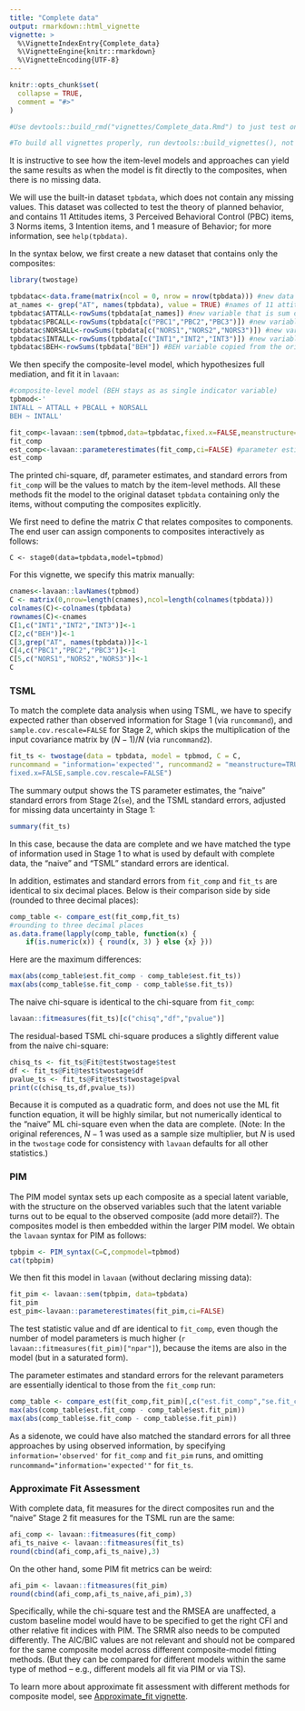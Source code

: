```yaml
---
title: "Complete data"
output: rmarkdown::html_vignette
vignette: >
  %\VignetteIndexEntry{Complete_data}
  %\VignetteEngine{knitr::rmarkdown}
  %\VignetteEncoding{UTF-8}
---
```


```r
knitr::opts_chunk$set(
  collapse = TRUE,
  comment = "#>"
)

#Use devtools::build_rmd("vignettes/Complete_data.Rmd") to just test one vignette

#To build all vignettes properly, run devtools::build_vignettes(), not build_rmd above. This command #ensures all vignettes are compiled correctly and links are processed within the package context.
```

It is instructive to see how the item-level models and approaches can yield the same results as when the model is fit directly to the composites, when there is no missing data. 

We will use the built-in dataset `tpbdata`, which does not contain any missing values. This dataset was collected to test the theory of planned behavior, and contains 11 Attitudes items, 3 Perceived Behavioral Control (PBC) items, 3 Norms items, 3 Intention items, and 1 measure of Behavior; for more information, see `help(tpbdata)`. 

In the syntax below, we first create a new dataset that contains only the composites: 

```r
library(twostage)

tpbdatac<-data.frame(matrix(ncol = 0, nrow = nrow(tpbdata))) #new data frame
at_names <- grep("AT", names(tpbdata), value = TRUE) #names of 11 attitude items
tpbdatac$ATTALL<-rowSums(tpbdata[at_names]) #new variable that is sum of 11 attitude items
tpbdatac$PBCALL<-rowSums(tpbdata[c("PBC1","PBC2","PBC3")]) #new variable that is sum of 3 PBC items
tpbdatac$NORSALL<-rowSums(tpbdata[c("NORS1","NORS2","NORS3")]) #new variable that is sum of 3 NORS items
tpbdatac$INTALL<-rowSums(tpbdata[c("INT1","INT2","INT3")]) #new variable that is sum of 3 INT items
tpbdatac$BEH<-rowSums(tpbdata["BEH"]) #BEH variable copied from the original dataset
```

We then specify the composite-level model, which hypothesizes full mediation, and fit it in `lavaan`: 

```r
#composite-level model (BEH stays as as single indicator variable)
tpbmod<-'
INTALL ~ ATTALL + PBCALL + NORSALL
BEH ~ INTALL'

fit_comp<-lavaan::sem(tpbmod,data=tpbdatac,fixed.x=FALSE,meanstructure=TRUE)
fit_comp
est_comp<-lavaan::parameterestimates(fit_comp,ci=FALSE) #parameter estimates
est_comp

```
The printed chi-square, df, parameter estimates, and standard errors from `fit_comp` will be the values to match by the item-level methods. All these methods fit the model to the original dataset `tpbdata` containing only the items, without computing the composites explicitly. 

We first need to define the matrix $C$ that relates composites to components. The end user can assign components to composites interactively as follows:

``` 
C <- stage0(data=tpbdata,model=tpbmod)
```
For this vignette, we specify this matrix manually: 

```r
cnames<-lavaan::lavNames(tpbmod)
C <- matrix(0,nrow=length(cnames),ncol=length(colnames(tpbdata)))
colnames(C)<-colnames(tpbdata)
rownames(C)<-cnames
C[1,c("INT1","INT2","INT3")]<-1
C[2,c("BEH")]<-1
C[3,grep("AT", names(tpbdata))]<-1
C[4,c("PBC1","PBC2","PBC3")]<-1
C[5,c("NORS1","NORS2","NORS3")]<-1
C
```

### TSML 

To match the complete data analysis when using TSML, we have to specify expected rather than observed information for Stage 1 (via `runcommand`), and `sample.cov.rescale=FALSE` for Stage 2, which skips the multiplication of the input covariance matrix by $(N-1)/N$ (via `runcommand2`).   

```r
fit_ts <- twostage(data = tpbdata, model = tpbmod, C = C,
runcommand = "information='expected'", runcommand2 = "meanstructure=TRUE,
fixed.x=FALSE,sample.cov.rescale=FALSE")
```

The summary output shows the TS parameter estimates, the "naive" standard errors from Stage 2(`se`), and the TSML standard errors, adjusted for missing data uncertainty in Stage 1: 

```r
summary(fit_ts) 
```

In this case, because the data are complete and we have matched the type of information used in Stage 1 to what is used by default with complete data, the "naive" and "TSML" standard errors are identical. 

In addition, estimates and standard errors from `fit_comp` and `fit_ts` are identical to six decimal places. Below is their comparison side by side (rounded to three decimal places):  

```r
comp_table <- compare_est(fit_comp,fit_ts)
#rounding to three decimal places
as.data.frame(lapply(comp_table, function(x) {
    if(is.numeric(x)) { round(x, 3) } else {x} }))
```

Here are the maximum differences:

```r
max(abs(comp_table$est.fit_comp - comp_table$est.fit_ts)) 
max(abs(comp_table$se.fit_comp - comp_table$se.fit_ts)) 
```

The naive chi-square is identical to the chi-square from `fit_comp`: 

```r
lavaan::fitmeasures(fit_ts)[c("chisq","df","pvalue")] 
```

The residual-based TSML chi-square produces a slightly different value from the naive chi-square:

```r
chisq_ts <- fit_ts@Fit@test$twostage$test
df <- fit_ts@Fit@test$twostage$df
pvalue_ts <- fit_ts@Fit@test$twostage$pval
print(c(chisq_ts,df,pvalue_ts))
```

Because it is computed as a quadratic form, and does not use the ML fit function equation, it will be highly similar, but not numerically identical to the "naive" ML chi-square even when the data are complete. (Note: In the original references, $N-1$ was used as a sample size multiplier, but $N$ is used in the `twostage` code for consistency with `lavaan` defaults for all other statistics.)

<!-- commented out GLS because it looks like the GLS chi-square is N*2*fmin, yet it matches TS with N-1, not N. No idea what's going on. 

Instead, it will be closer to the chi-square from the GLS method (differences are likely due to using $N$ versus $N-1$: 

```r
fit_comp_gls<-lavaan::sem(tpbmod,data=tpbdatac,fixed.x=FALSE,
                          meanstructure=TRUE,estimator="GLS")
lavaan::fitmeasures(fit_comp_gls)[c("chisq","df","pvalue")] 

```
When the model is correct, both GLS and ML are asymptotically fully efficient, and they are also asymptotically equivalent. --> 

### PIM

The PIM model syntax sets up each composite as a special latent variable, with the structure on the observed variables such that the latent variable turns out to be equal to the observed composite (add more detail?). The composites model is then embedded within the larger PIM model. We obtain the `lavaan` syntax for PIM as follows: 
```r
tpbpim <- PIM_syntax(C=C,compmodel=tpbmod)
cat(tpbpim)
```

We then fit this model in `lavaan` (without declaring missing data):

```r
fit_pim <- lavaan::sem(tpbpim, data=tpbdata)
fit_pim
est_pim<-lavaan::parameterestimates(fit_pim,ci=FALSE) 
```
The test statistic value and df are identical to `fit_comp`, even though the number of model parameters is much higher (`r lavaan::fitmeasures(fit_pim)["npar"]`), because the items are also in the model (but in a saturated form).  

The parameter estimates and standard errors for the relevant parameters are essentially identical to those from the `fit_comp` run: 

```r
comp_table <- compare_est(fit_comp,fit_pim)[,c("est.fit_comp","se.fit_comp","est.fit_pim","se.fit_pim")]
max(abs(comp_table$est.fit_comp - comp_table$est.fit_pim)) 
max(abs(comp_table$se.fit_comp - comp_table$se.fit_pim)) 
```
<!--I wonder what the differences in the 6th decimal place are due to!-->

As a sidenote, we could have also matched the standard errors for all three approaches by using observed information, by specifying ```information='observed'``` for `fit_comp` and `fit_pim` runs, and omitting `runcommand="information='expected'"` for `fit_ts`.  


### Approximate Fit Assessment 

With complete data, fit measures for the direct composites run and the "naive" Stage 2 fit measures for the TSML run are the same: 

```r
afi_comp <- lavaan::fitmeasures(fit_comp)
afi_ts_naive <- lavaan::fitmeasures(fit_ts) 
round(cbind(afi_comp,afi_ts_naive),3)
```

On the other hand, some PIM fit metrics can be weird: 
```r
afi_pim <- lavaan::fitmeasures(fit_pim)
round(cbind(afi_comp,afi_ts_naive,afi_pim),3)
```
Specifically, while the chi-square test and the RMSEA are unaffected, a custom baseline model would have to be specified to get the right CFI and other relative fit indices with PIM. The SRMR also needs to be computed differently. The AIC/BIC values are not relevant and should not be compared for the same composite model across different composite-model fitting methods. (But they can be compared for different models within the same type of method -- e.g., different models all fit via PIM or via TS). 

To learn more about approximate fit assessment with different methods for composite model, see [Approximate_fit vignette](../doc/Approximate_fit.html).
